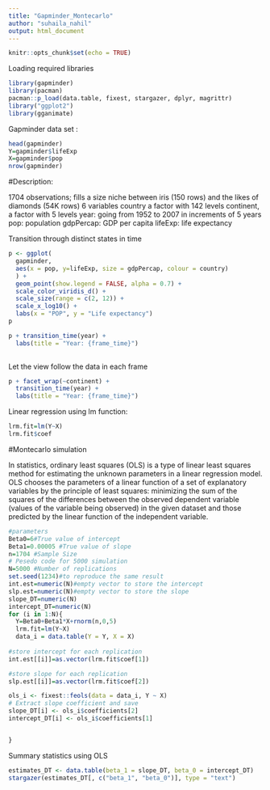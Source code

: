 ---
title: "Gapminder_Montecarlo"
author: "suhaila_nahil"
output: html_document
---

```{r setup, include=FALSE}
knitr::opts_chunk$set(echo = TRUE)
```
Loading required libraries
```{r, include=TRUE}
library(gapminder)
library(pacman)
pacman::p_load(data.table, fixest, stargazer, dplyr, magrittr)
library("ggplot2")
library(gganimate)
```

Gapminder data set :
```{r}
head(gapminder)
Y=gapminder$lifeExp
X=gapminder$pop
nrow(gapminder)
```

#Description:

1704 observations; fills a size niche between iris (150 rows) and the likes of diamonds (54K rows)
6 variables
country a factor with 142 levels
continent, a factor with 5 levels
year: going from 1952 to 2007 in increments of 5 years
pop: population
gdpPercap: GDP per capita
lifeExp: life expectancy

Transition through distinct states in time

```{r}

p <- ggplot(
  gapminder, 
  aes(x = pop, y=lifeExp, size = gdpPercap, colour = country)
  ) +
  geom_point(show.legend = FALSE, alpha = 0.7) +
  scale_color_viridis_d() +
  scale_size(range = c(2, 12)) +
  scale_x_log10() +
  labs(x = "POP", y = "Life expectancy")
p
```

```{r}

p + transition_time(year) +
  labs(title = "Year: {frame_time}")
  

```

Let the view follow the data in each frame

```{r}

p + facet_wrap(~continent) +
  transition_time(year) +
  labs(title = "Year: {frame_time}")
```

Linear regression using lm function:

```{r}
lrm.fit=lm(Y~X)
lrm.fit$coef
```
#Montecarlo simulation

 In statistics, ordinary least squares (OLS) is a type of linear least squares method for estimating the unknown parameters in a linear regression model. OLS chooses the parameters of a linear function of a set of explanatory variables by the principle of least squares: minimizing the sum of the squares of the differences between the observed dependent variable (values of the variable being observed) in the given dataset and those predicted by the linear function of the independent variable.
 
```{r}
#parameters 
Beta0=6#True value of intercept
Beta1=0.00005 #True value of slope 
n=1704 #Sample Size
# Pesedo code for 5000 simulation 
N=5000 #Number of replications
set.seed(1234)#to reproduce the same result
int.est=numeric(N)#empty vector to store the intercept 
slp.est=numeric(N)#empty vector to store the slope 
slope_DT=numeric(N)
intercept_DT=numeric(N)
for (i in 1:N){
  Y=Beta0+Beta1*X+rnorm(n,0,5)
  lrm.fit=lm(Y~X)
  data_i = data.table(Y = Y, X = X)
  
#store intercept for each replication
int.est[[i]]=as.vector(lrm.fit$coef[1])

#store slope for each replication
slp.est[[i]]=as.vector(lrm.fit$coef[2])

ols_i <- fixest::feols(data = data_i, Y ~ X)
# Extract slope coefficient and save
slope_DT[i] <- ols_i$coefficients[2]
intercept_DT[i] <- ols_i$coefficients[1]


}
```

 Summary statistics using OLS
```{r}


estimates_DT <- data.table(beta_1 = slope_DT, beta_0 = intercept_DT)
stargazer(estimates_DT[, c("beta_1", "beta_0")], type = "text")


```
